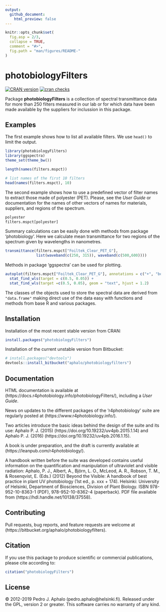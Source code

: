 ```yaml
---
output:
  github_document:
    html_preview: false
---
```


```r
knitr::opts_chunk$set(
  fig.asp = 2/3,
  collapse = TRUE,
  comment = "#>",
  fig.path = "man/figures/README-"
)
```

# photobiologyFilters

[![CRAN version](https://www.r-pkg.org/badges/version-last-release/photobiologyFilters)](https://cran.r-project.org/package=photobiologyFilters) 
[![cran checks](https://cranchecks.info/badges/worst/photobiologyFilters)](https://cran.r-project.org/web/checks/check_results_photobiologyFilters.html)

Package **photobiologyFilters** is a collection of spectral transmittance data for more than 250 filters measured in our lab or for which data have been made available by the suppliers for inclussion in this package.

## Examples

The first example shows how to list all available filters. We use `head()` to
limit the output.

```r
library(photobiologyFilters)
library(ggspectra)
theme_set(theme_bw())
```


```r
length(names(filters.mspct))
```


```r
# list names of the first 10 filters
head(names(filters.mspct), 10)
```

The second example shows how to use a predefined vector of filter names to extract
those made of polyester (PET). Please, see the _User Guide_ or documentation
for the names of other vectors of names for materials, suppliers, and regions of
the spectrum.

```r
polyester
filters.mspct[polyester]
```

Summary calculations can be easily done with methods from package 'photobiology'. Here we calculate mean transmittance for two regions of the spectrum given by wavelengths in nanometres.

```r
transmittance(filters.mspct["Foiltek_Clear_PET_G"], 
              list(waveband(c(250, 315)), waveband(c(500,600))))
```

Methods in package 'ggspectra' can be used for plotting.

```r
autoplot(filters.mspct["Foiltek_Clear_PET_G"], annotations = c("+", "boundaries")) +
  stat_find_wls(target = c(0.5, 0.05)) +
  stat_find_wls(target =c(0.5, 0.05), geom = "text", hjust = 1.2)
```

The classes of the objects used to store the spectral data are derived from `"data.frame"` making direct use of the data easy with functions and methods 
from base R and various packages.

## Installation

Installation of the most recent stable version from CRAN:

```r
install.packages("photobiologyFilters")
```

Installation of the current unstable version from Bitbucket:

```r
# install.packages("devtools")
devtools::install_bitbucket("aphalo/photobiologyfilters")
```

## Documentation 

HTML documentation is available at (https://docs.r4photobiology.info/photobiologyFilters/), including a _User Guide_.

News on updates to the different packages of the 'r4photobiology' suite are regularly posted at (https://www.r4photobiology.info/).

Two articles introduce the basic ideas behind the design of the suite and its use:
Aphalo P. J. (2015) (https://doi.org/10.19232/uv4pb.2015.1.14) and Aphalo P. J. (2016)  (https://doi.org/10.19232/uv4pb.2016.1.15).

A book is under preparation, and the draft is currently available at (https://leanpub.com/r4photobiology/).

A handbook written before the suite was developed contains useful information on the quantification and manipulation of ultraviolet and visible radiation:
Aphalo, P. J., Albert, A., Björn, L. O., McLeod, A. R., Robson, T. M., & Rosenqvist, E. (Eds.) (2012) Beyond the Visible: A handbook of best practice in plant UV photobiology (1st ed., p. xxx + 174). Helsinki: University of Helsinki, Department of Biosciences, Division of Plant Biology. ISBN 978-952-10-8363-1 (PDF), 978-952-10-8362-4 (paperback). PDF file available from (https://hdl.handle.net/10138/37558).

## Contributing

Pull requests, bug reports, and feature requests are welcome at (https://bitbucket.org/aphalo/photobiologyfilters).

## Citation

If you use this package to produce scientific or commercial publications, please cite according to:

```r
citation("photobiologyFilters")
```

## License

© 2012-2019 Pedro J. Aphalo (pedro.aphalo@helsinki.fi). Released under the GPL, version 2 or greater. This software carries no warranty of any kind.

